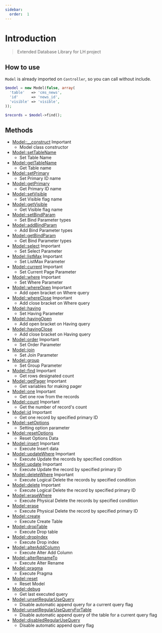 ```yaml
---
sidebar:
  order:  1
---
```


# Introduction


> Extended Database Library for LH project

## How to use

`Model` is already imported on `Controller`, so you can call without include.

```php title="Controller"
$model = new Model(false, array(
  'table'   => 'cms_news',
  'id'      => 'news_id',
  'visible' => 'visible',
));

$records = $model->find();
```

## Methods

- [Model::\_\_construct](/docs/fegg/library/model/methods/construct) <Badge color="yellow">Important</Badge>
  - Model class constructor
- [Model::setTableName](/docs/fegg/library/model/methods/settablename)
  - Set Table Name
- [Model::getTableName](/docs/fegg/library/model/methods/gettablename)
  - Get Table name
- [Model::setPrimary](/docs/fegg/library/model/methods/setprimary)
  - Set Primary ID name
- [Model::getPrimary](/docs/fegg/library/model/methods/getprimary)
  - Get Primary ID name
- [Model::setVisible](/docs/fegg/library/model/methods/setvisible)
  - Set Visible flag name
- [Model::getVisible](/docs/fegg/library/model/methods/getvisible)
  - Get Visible flag name
- [Model::setBindParam](/docs/fegg/library/model/methods/setbindparam)
  - Set Bind Parameter types
- [Model::addBindParam](/docs/fegg/library/model/methods/addbindparam)
  - Add Bind Parameter types
- [Model::getBindParam](/docs/fegg/library/model/methods/getbindparam)
  - Get Bind Parameter types
- [Model::select](/docs/fegg/library/model/methods/select) <Badge color="yellow">Important</Badge>
  - Set Select Parameter
- [Model::listMax](/docs/fegg/library/model/methods/listmax) <Badge color="yellow">Important</Badge>
  - Set ListMax Parameter
- [Model::current](/docs/fegg/library/model/methods/current) <Badge color="yellow">Important</Badge>
  - Set Current Page Parameter
- [Model::where](/docs/fegg/library/model/methods/where) <Badge color="yellow">Important</Badge>
  - Set Where Parameter
- [Model::whereOpen](/docs/fegg/library/model/methods/whereopen) <Badge color="yellow">Important</Badge>
  - Add open bracket on Where query
- [Model::whereClose](/docs/fegg/library/model/methods/whereclose) <Badge color="yellow">Important</Badge>
  - Add close bracket on Where query
- [Model::having](/docs/fegg/library/model/methods/having)
  - Set Having Parameter
- [Model::havingOpen](/docs/fegg/library/model/methods/havingopen)
  - Add open bracket on Having query
- [Model::havingClose](/docs/fegg/library/model/methods/havingclose)
  - Add close bracket on Having query
- [Model::order](/docs/fegg/library/model/methods/order) <Badge color="yellow">Important</Badge>
  - Set Order Parameter
- [Model::join](/docs/fegg/library/model/methods/join)
  - Set Join Parameter
- [Model::group](/docs/fegg/library/model/methods/group)
  - Set Group Parameter
- [Model::find](/docs/fegg/library/model/methods/find) <Badge color="yellow">Important</Badge>
  - Get rows designated count
- [Model::getPager](/docs/fegg/library/model/methods/getpager) <Badge color="yellow">Important</Badge>
  - Get variables for making pager
- [Model::one](/docs/fegg/library/model/methods/one) <Badge color="yellow">Important</Badge>
  - Get one row from the records
- [Model::count](/docs/fegg/library/model/methods/count) <Badge color="yellow">Important</Badge>
  - Get the number of record's count
- [Model::id](/docs/fegg/library/model/methods/id) <Badge color="yellow">Important</Badge>
  - Get one record by specified primary ID
- [Model::setOptions](/docs/fegg/library/model/methods/setoptions)
  - Setting option parameter
- [Model::resetOptions](/docs/fegg/library/model/methods/resetoptions)
  - Reset Options Data
- [Model::insert](/docs/fegg/library/model/methods/insert) <Badge color="yellow">Important</Badge>
  - Execute Insert data
- [Model::updateWhere](/docs/fegg/library/model/methods/updatewhere) <Badge color="yellow">Important</Badge>
  - Execute Update the records by specified condition
- [Model::update](/docs/fegg/library/model/methods/update) <Badge color="yellow">Important</Badge>
  - Execute Update the record by specified primary ID
- [Model::deleteWhere](/docs/fegg/library/model/methods/deletewhere) <Badge color="yellow">Important</Badge>
  - Execute Logical Delete the records by specified condition
- [Model::delete](/docs/fegg/library/model/methods/delete) <Badge color="yellow">Important</Badge>
  - Execute Logical Delete the record by specified primary ID
- [Model::eraseWhere](/docs/fegg/library/model/methods/erasewhere)
  - Execute Physical Delete the records by specified condition
- [Model::erase](/docs/fegg/library/model/methods/erase)
  - Execute Physical Delete the record by specified primary ID
- [Model::create](/docs/fegg/library/model/methods/create)
  - Execute Create Table
- [Model::dropTable](/docs/fegg/library/model/methods/droptable)
  - Execute Drop table
- [Model::dropIndex](/docs/fegg/library/model/methods/dropindex)
  - Execute Drop index
- [Model::alterAddColumn](/docs/fegg/library/model/methods/alteraddcolumn)
  - Execute Alter Add Column
- [Model::alterRenameTo](/docs/fegg/library/model/methods/alterrenameto)
  - Execute Alter Rename
- [Model::pragma](/docs/fegg/library/model/methods/pragma)
  - Execute Pragma
- [Model::reset](/docs/fegg/library/model/methods/reset)
  - Reset Model
- [Model::debug](/docs/fegg/library/model/methods/debug)
  - Get last executed query
- [Model::unsetRegularUseQuery](/docs/fegg/library/model/methods/unsetregularusequery)
  - Disable automatic append query for a current query flag
- [Model::unsetRegularUseQueryForTable](/docs/fegg/library/model/methods/unsetregularusequeryfortable)
  - Disable automatic append query of the table for a current query flag
- [Model::disabledRegularUseQuery](/docs/fegg/library/model/methods/disabledregularusequery)
  - Disable automatic append query flag
